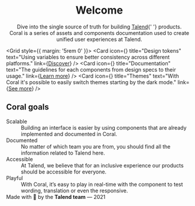 



<Meta title="Welcome" />

<Welcome id="diveinto" />

<center>
	<h1>Welcome</h1>
	<p>
		Dive into the single source of truth for building <a href="https://www.talend.com">Talend</a>{' '}
		products.
		<br />
		Coral is a series of assets and components documentation used to create unified user experiences
		at Talend.
	</p>
</center>

<SearchBar />

<Grid style={{ margin: '5rem 0' }}>
	<Card
		icon={<img src={DesignTokens} alt="" />}
		title="Design tokens"
		text="Using variables to ensure better consistency across different platforms."
		link={<a href="/docs/design-tokens-design-tokens--page">Discover</a>}
	/>
	<Card
		icon={<img src={Documentation} alt="" />}
		title="Documentation"
		text="The guidelines for each components from design specs to their usage."
		link={<a href="/docs/components-button--primary">Learn more</a>}
	/>
	<Card
		icon={<img src={Themes} alt="" />}
		title="Themes"
		text="With Coral it's possible to easily switch themes starting by the dark mode."
		link={<a href="/docs/themes-themes--page">See more</a>}
	/>
</Grid>

## Coral goals

<Grid columns={2} as="dl">
	<div>
		<dt>Scalable</dt>
		<dd>
			Building an interface is easier by using components that are already implemented and
			documented in Coral.
		</dd>
	</div>
	<div>
		<dt>Documented</dt>
		<dd>
			No matter of which team you are from, you should find all the information related to Talend
			here.
		</dd>
	</div>
	<div>
		<dt>Accessible</dt>
		<dd>
			At Talend, we believe that for an inclusive experience our products should be accessible for
			everyone.
		</dd>
	</div>
	<div>
		<dt>Playful</dt>
		<dd>
			With Coral, it’s easy to play in real-time with the component to test wording, translation or
			even the responsive.
		</dd>
	</div>
</Grid>

<footer style={{ marginTop: '9rem' }}>
	Made with 🐳️ by the <b>Talend team</b> — 2021
</footer>
